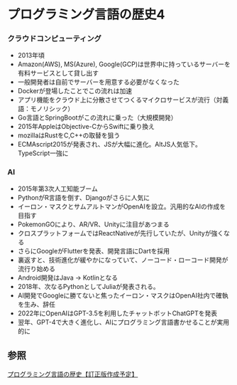 # プログラミング言語の歴史4
### クラウドコンピューティング
- 2013年頃
- Amazon(AWS), MS(Azure), Google(GCP)は世界中に持っているサーバーを有料サービスとして貸し出す
- 一般開発者は自前でサーバーを用意する必要がなくなった
- Dockerが登場したことでこの流れは加速
- アプリ機能をクラウド上に分散させてつくるマイクロサービスが流行（対義語：モノリシック）
- Go言語とSpringBootがこの流れに乗った（大規模開発）
- 2015年AppleはObjective-CからSwiftに乗り換え
- mozillaはRustをC,C++の取替を狙う
- ECMAscript2015が発表され、JSが大幅に進化。AltJS人気低下。TypeScript一強に

### AI
- 2015年第3次人工知能ブーム
- PythonがR言語を倒す、Djangoがさらに人気に
- イーロン・マスクとサムアルトマンがOpenAIを設立。汎用的なAIの作成を目指す
- PokemonGOにより、AR/VR、Unityに注目があつまる
- クロスプラットフォームではReactNativeが先行していたが、Unityが強くなる
- さらにGoogleがFlutterを発表、開発言語にDartを採用
- 裏返すと、技術進化が緩やかになっていて、ノーコード・ローコード開発が流行り始める
- Android開発はJava → Kotlinとなる
- 2018年、次なるPythonとしてJuliaが発表される。
- AI開発でGoogleに勝てないと焦ったイーロン・マスクはOpenAI社内で確執を生み、辞任
- 2022年にOpenAIはGPT-3.5を利用したチャットボットChatGPTを発表
- 翌年、GPT-4で大きく進化し、AIにプログラミング言語書かせることが実用的に

## 参照
[プログラミング言語の歴史【訂正版作成予定】](https://www.youtube.com/watch?v=jBksc8SdUF8)
